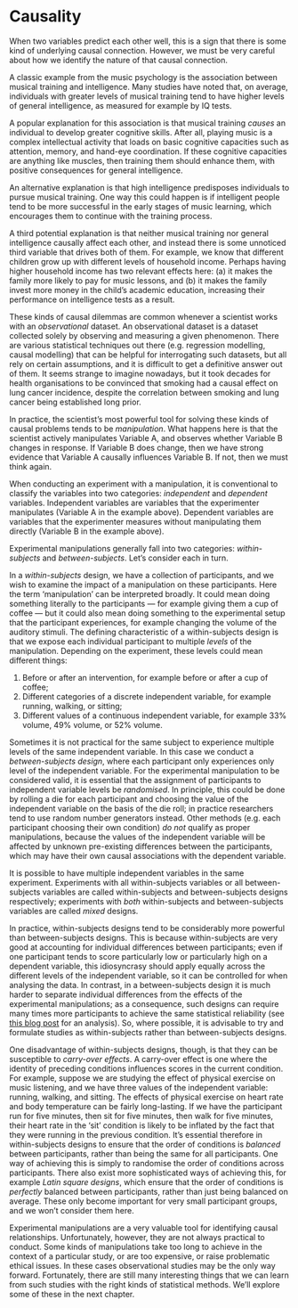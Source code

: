 # Causality

When two variables predict each other well, this is a sign that there is some kind of underlying causal connection. However, we must be very careful about how we identify the nature of that causal connection.

A classic example from the music psychology is the association between musical training and intelligence. Many studies have noted that, on average, individuals with greater levels of musical training tend to have higher levels of general intelligence, as measured for example by IQ tests.

A popular explanation for this association is that musical training *causes* an individual to develop greater cognitive skills. After all, playing music is a complex intellectual activity that loads on basic cognitive capacities such as attention, memory, and hand-eye coordination. If these cognitive capacities are anything like muscles, then training them should enhance them, with positive consequences for general intelligence.

An alternative explanation is that high intelligence predisposes individuals to pursue musical training. One way this could happen is if intelligent people tend to be more successful in the early stages of music learning, which encourages them to continue with the training process.

A third potential explanation is that neither musical training nor general intelligence causally affect each other, and instead there is some unnoticed third variable that drives both of them. For example, we know that different children grow up with different levels of household income. Perhaps having higher household income has two relevant effects here: (a) it makes the family more likely to pay for music lessons, and (b) it makes the family invest more money in the child's academic education, increasing their performance on intelligence tests as a result.

These kinds of causal dilemmas are common whenever a scientist works with an *observational* dataset. An observational dataset is a dataset collected solely by observing and measuring a given phenomenon. There are various statistical techniques out there (e.g. regression modelling, causal modelling) that can be helpful for interrogating such datasets, but all rely on certain assumptions, and it is difficult to get a definitive answer out of them. It seems strange to imagine nowadays, but it took decades for health organisations to be convinced that smoking had a causal effect on lung cancer incidence, despite the correlation between smoking and lung cancer being established long prior.

In practice, the scientist's most powerful tool for solving these kinds of causal problems tends to be *manipulation*. What happens here is that the scientist actively manipulates Variable A, and observes whether Variable B changes in response. If Variable B does change, then we have strong evidence that Variable A causally influences Variable B. If not, then we must think again.

When conducting an experiment with a manipulation, it is conventional to classify the variables into two categories: *independent* and *dependent* variables. Independent variables are variables that the experimenter manipulates (Variable A in the example above). Dependent variables are variables that the experimenter measures without manipulating them directly (Variable B in the example above).

Experimental manipulations generally fall into two categories: *within-subjects* and *between-subjects*. Let's consider each in turn.

In a *within-subjects* design, we have a collection of participants, and we wish to examine the impact of a manipulation on these participants. Here the term 'manipulation' can be interpreted broadly. It could mean doing something literally to the participants --- for example giving them a cup of coffee --- but it could also mean doing something to the experimental setup that the participant experiences, for example changing the volume of the auditory stimuli. The defining characteristic of a within-subjects design is that we expose each individual participant to multiple *levels* of the manipulation. Depending on the experiment, these levels could mean different things:

1.  Before or after an intervention, for example before or after a cup of coffee;
2.  Different categories of a discrete independent variable, for example running, walking, or sitting;
3.  Different values of a continuous independent variable, for example 33% volume, 49% volume, or 52% volume.

Sometimes it is not practical for the same subject to experience multiple levels of the same independent variable. In this case we conduct a *between-subjects design*, where each participant only experiences only level of the independent variable. For the experimental manipulation to be considered valid, it is essential that the assignment of participants to independent variable levels be *randomised*. In principle, this could be done by rolling a die for each participant and choosing the value of the independent variable on the basis of the die roll; in practice researchers tend to use random number generators instead. Other methods (e.g. each participant choosing their own condition) *do not* qualify as proper manipulations, because the values of the independent variable will be affected by unknown pre-existing differences between the participants, which may have their own causal associations with the dependent variable.

It is possible to have multiple independent variables in the same experiment. Experiments with all within-subjects variables or all between-subjects variables are called within-subjects and between-subjects designs respectively; experiments with *both* within-subjects and between-subjects variables are called *mixed* designs.

In practice, within-subjects designs tend to be considerably more powerful than between-subjects designs. This is because within-subjects are very good at accounting for individual differences between participants; even if one participant tends to score particularly low or particularly high on a dependent variable, this idiosyncrasy should apply equally across the different levels of the independent variable, so it can be controlled for when analysing the data. In contrast, in a between-subjects design it is much harder to separate individual differences from the effects of the experimental manipulations; as a consequence, such designs can require many times more participants to achieve the same statistical reliability (see [this blog post](https://daniellakens.blogspot.com/2016/11/why-waithin-subject-designs-require-less.html) for an analysis). So, where possible, it is advisable to try and formulate studies as within-subjects rather than between-subjects designs.

One disadvantage of within-subjects designs, though, is that they can be susceptible to *carry-over* *effects*. A carry-over effect is one where the identity of preceding conditions influences scores in the current condition. For example, suppose we are studying the effect of physical exercise on music listening, and we have three values of the independent variable: running, walking, and sitting. The effects of physical exercise on heart rate and body temperature can be fairly long-lasting. If we have the participant run for five minutes, then sit for five minutes, then walk for five minutes, their heart rate in the 'sit' condition is likely to be inflated by the fact that they were running in the previous condition. It's essential therefore in within-subjects designs to ensure that the order of conditions is *balanced* between participants, rather than being the same for all participants. One way of achieving this is simply to randomise the order of conditions across participants. There also exist more sophisticated ways of achieving this, for example *Latin square designs*, which ensure that the order of conditions is *perfectly* balanced between participants, rather than just being balanced on average. These only become important for very small participant groups, and we won't consider them here.

Experimental manipulations are a very valuable tool for identifying causal relationships. Unfortunately, however, they are not always practical to conduct. Some kinds of manipulations take too long to achieve in the context of a particular study, or are too expensive, or raise problematic ethical issues. In these cases observational studies may be the only way forward. Fortunately, there are still many interesting things that we can learn from such studies with the right kinds of statistical methods. We'll explore some of these in the next chapter.
